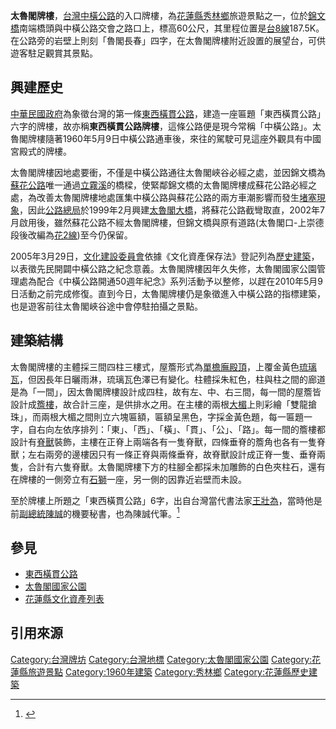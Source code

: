 {{coord|24.155672|121.62159|display=title}} 
{{tw monument
|name       = 太魯閣牌樓
|formername = 
|image      = Taroko Archway,taken by Tomas Fano.jpg
|imagename  = 太魯閣牌樓
|othername  = 
|formalname= 
|level      = [[花蓮縣文化資產#歷史建築|歷史建築]]
|class      = 牌坊
|time       = {{flagicon|Taiwan}} 民國49年（1960年）
|location   = {{TWN}}[[花蓮縣|花蓮縣]][[秀林鄉|秀林鄉]][[台8線|台8線]]東側入口處189k
|open       = 
|cost       = 
|reg_url    = https://nchdb.boch.gov.tw/assets/overview/historicalBuilding/20050329000004
|website    = 
}}
{{Infobox 台灣景點
|name=太魯閣牌樓
|image=
|imagename=
|othername=
|formalname=
|class=[[牌坊|牌坊]]
|time=民國49年（1960年）{{r|history}}
|facility=
|measure=
|location=[[台8線|台8線]]187.5K{{r|ccih50}}
|altitude=
|specialty=[[花蓮縣文化資產列表#歷史建築|花蓮縣歷史建築]]{{r|culture}}
|attention=
|open=1960年－至今
|cost=
|website=
}}
'''太魯閣牌樓'''，[[台灣|台灣]][[中橫公路|中橫公路]]的入口牌樓，為[[花蓮縣|花蓮縣]][[秀林鄉|秀林鄉]]旅遊景點之一，位於[[錦文橋|錦文橋]]南端橋頭與中橫公路交會之路口上，標高60公尺，其里程位置是[[台8線|台8線]]187.5K{{r|ccih50}}。在公路旁的岩壁上則刻「魯閣長春」四字，在太魯閣牌樓附近設置的展望台，可供遊客駐足觀賞其景點{{r|hirose}}{{r|twbest}}。

== 興建歷史 ==
[[中華民國政府|中華民國政府]]為象徵台灣的第一條[[東西橫貫公路|東西橫貫公路]]，建造一座匾題「東西橫貫公路」六字的牌樓，故亦稱'''東西橫貫公路牌樓'''，這條公路便是現今常稱「中橫公路」{{r|history}}。太魯閣牌樓隨著1960年5月9日中橫公路通車後，來往的駕駛可見這座外觀具有中國宮殿式的牌樓{{r|history}}。

太魯閣牌樓因地處要衝，不僅是中橫公路通往太魯閣峽谷必經之處，並因錦文橋為[[蘇花公路|蘇花公路]]唯一通過[[立霧溪|立霧溪]]的橋樑，使緊鄰錦文橋的太魯閣牌樓成蘇花公路必經之處，為改善太魯閣牌樓地處匯集中橫公路與蘇花公路的兩方車潮影響而發生[[交通堵塞|堵塞現象]]，因此[[交通部公路總局|公路總局]]於1999年2月興建[[太魯閣大橋|太魯閣大橋]]，將蘇花公路截彎取直，2002年7月啟用後，雖然蘇花公路不經太魯閣牌樓，但錦文橋與原有道路(太魯閣口-上崇德段後改編為[[花2線|花2線]])至今仍保留{{r|thb}}{{r|thbu5}}。

2005年3月29日，[[行政院文化建設委員會|文化建設委員會]]依據《文化資產保存法》登記列為[[花蓮縣文化資產列表#歷史建築|歷史建築]]，以表徵先民開闢中橫公路之紀念意義{{r|culture}}。太魯閣牌樓因年久失修，太魯閣國家公園管理處為配合《中橫公路開通50週年紀念》系列活動予以整修，以趕在2010年5月9日活動之前完成修復{{r|tailang}}。直到今日，太魯閣牌樓仍是象徵進入中橫公路的指標建築，也是遊客前往太魯閣峽谷途中會停駐拍攝之景點{{r|twbest}}{{r|a-long}}。

== 建築結構 ==
太魯閣牌樓的主體採三間四柱三樓式，屋簷形式為[[單檐廡殿頂|單檐廡殿頂]]，上覆金黃色[[琉璃瓦|琉璃瓦]]，但因長年日曬雨淋，琉璃瓦色澤已有變化。柱體採朱紅色，柱與柱之間的廊道是為「一間」，因太魯閣牌樓設計成四柱，故有左、中、右三間，每一間的屋簷皆設計成[[簷樓|簷樓]]，故合計三座，是供排水之用。在主樓的兩根[[大楣|大楣]]上則彩繪「雙龍搶珠」，而兩根大楣之間則立六塊匾額，匾額呈黑色，字採金黃色題，每一匾題一字，自右向左依序排列：「東」、「西」、「橫」、「貫」、「公」、「路」。每一間的簷樓都設計有[[脊獸|脊獸]]裝飾，主樓在正脊上兩端各有一隻脊獸，四條垂脊的簷角也各有一隻脊獸；左右兩旁的邊樓因只有一條正脊與兩條垂脊，故脊獸設計成正脊一隻、垂脊兩隻，合計有六隻脊獸。太魯閣牌樓下方的柱腳全都採未加雕飾的白色夾柱石，還有在牌樓的一側旁立有[[石獅|石獅]]一座，另一側的因靠近岩壁而未設。

至於牌樓上所題之「東西橫貫公路」6字，出自台灣當代書法家[[王壯為|王壯為]]，當時他是前[[中華民國副總統|副總統]][[陳誠|陳誠]]的機要秘書，也為陳誠代筆。<ref>{{cite web |url=https://udn.com/news/story/7328/5440397 |title=太魯閣口「東西橫貫公路」誰題字？ 學術團隊研究解謎 |publisher=王燕華 |website=聯合報 |date=2021-05-07 |accessdate=2021-05-07 |archive-date=2021-05-07 |archive-url=https://web.archive.org/web/20210507150122/https://udn.com/news/story/7328/5440397 |dead-url=no }}</ref>

== 參見 ==
{{commons|Taroko Archway|太魯閣牌樓}}
*[[東西橫貫公路|東西橫貫公路]]
*[[太魯閣國家公園|太魯閣國家公園]]
*[[花蓮縣文化資產列表|花蓮縣文化資產列表]]

== 引用來源 ==
{{reflist|colwidth=30em|refs=

<ref name="twbest">{{cite web|url=http://www.twbest1.com/pc049099/page074.htm|title=太魯閣風景區|publisher=美麗臺灣心視界|accessdate=2012-02-05|archive-date=2021-02-11|archive-url=https://web.archive.org/web/20210211005718/http://www.twbest1.com/pc049099/page074.htm|dead-url=no}}</ref>

<ref name="ccih50">{{cite web |url=http://ccih50.taroko.gov.tw/p4_fun.php?main=4&sub=1 |title=中橫50系列活動 Fun中橫|publisher=太魯閣國家公園管理處|accessdate=2012-02-05}}</ref>

<ref name="history">{{cite web |url=http://ccih50.taroko.gov.tw/p2_history_02.php?main=2&sub=2 |title=中橫50系列活動 中橫開拓史|publisher=太魯閣國家公園管理處|accessdate=2012-02-05}}</ref>

<ref name="culture">{{cite web|url=https://nchdb.boch.gov.tw/assets/overview/historicalBuilding/20050329000004|title=太魯閣牌樓|publisher=文化部文化資產局|accessdate=2012-01-29|archive-date=2021-02-11|archive-url=https://web.archive.org/web/20210211005634/https://nchdb.boch.gov.tw/assets/overview/historicalBuilding/20050329000004|dead-url=no}}</ref>

<ref name="thbu5">{{cite web|url=http://www.thbu5.gov.tw/main_02_02_a3_body.htm|title=公路建設 太魯閣大橋|publisher=交通部公路總局第四區養護工程處|accessdate=2012-02-05|archive-url=https://web.archive.org/web/20140117200505/http://www.thbu5.gov.tw/main_02_02_a3_body.htm|archive-date=2014-01-17|dead-url=yes}}</ref>

<ref name="hirose">{{cite web |url=http://tw.myblog.yahoo.com/mizuho19790514/article?mid=8158&next=8029&l=f&fid=6 |title=太魯閣國家公園~魯閣長春-東西橫貫公路牌樓|author=廣瀨 榮|publisher=阿榮的花蓮旅遊資訊部落格|accessdate=2012-02-05|date=2010-12-03}}</ref>

<ref name="a-long">{{cite web|url=http://blog.yam.com/Hualeanman/article/22676901|title=民國50年代的東西橫貫公路牌樓|author={{lang|ja|広瀬 栄}}|publisher=ㄚ榮的寫真日記|accessdate=2012-02-02|date=2009-07-14|archive-date=2016-03-07|archive-url=https://web.archive.org/web/20160307001135/http://blog.yam.com/Hualeanman/article/22676901|dead-url=yes}}</ref>

<ref name="thb">{{cite web |url=http://www.thb.gov.tw/tm/TR09/T110.aspx |title=181K 太魯閣大橋展開平坦美景|publisher=交通部公路總局|accessdate=2012-02-02}}</ref>

<ref name="tailang">{{cite news|url=http://www.libertytimes.com.tw/2010/new/mar/30/today-south20.htm|title=中橫公路50年 牌樓換新裝|author=游太郎|publisher=自由電子報|accessdate=2012-02-02|date=2010-03-30|archive-date=2013-02-20|archive-url=https://web.archive.org/web/20130220041620/http://www.libertytimes.com.tw/2010/new/mar/30/today-south20.htm|dead-url=no}}</ref>

}}

{{中橫公路}}
{{花蓮縣文化資產}}

[[Category:台灣牌坊|Category:台灣牌坊]]
[[Category:台灣地標|Category:台灣地標]]
[[Category:太魯閣國家公園|Category:太魯閣國家公園]]
[[Category:花蓮縣旅遊景點|Category:花蓮縣旅遊景點]]
[[Category:1960年建築|Category:1960年建築]]
[[Category:秀林鄉|Category:秀林鄉]]
[[Category:花蓮縣歷史建築|Category:花蓮縣歷史建築]]